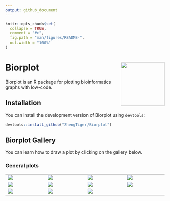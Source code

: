 ```yaml
---
output: github_document
---
```


<!-- README.md is generated from README.Rmd. Please edit that file -->

```r
knitr::opts_chunk$set(
  collapse = TRUE,
  comment = "#>",
  fig.path = "man/figures/README-",
  out.width = "100%"
)
```

# Biorplot <a href="https://ZhengTiger.github.io/Biorplot"><img src="man/figures/logo.png" align="right" height="138" /></a>

Biorplot is an R package for plotting bioinformatics graphs with low-code.



## Installation

You can install the development version of Biorplot using `devtools`:

```r
devtools::install_github("ZhengTiger/Biorplot")
```



## Biorplot Gallery

You can learn how to draw a plot by clicking on the gallery below.

### General plots

<table width="1500">
    <tr>
        <td width="300"><justify>
        <a href=https://ZhengTiger.github.io/Biorplot/articles/General_Plots.html#base-lineplot target="-blank" title="Bior_LinePlot()">
        <img src="https://raw.githubusercontent.com/ZhengTiger/Biorplot/main/vignettes/images/Bior_LinePlot1.png" > 
        </a>
        </justify></td>
        
        <td width="300"><justify>
        <a href=https://ZhengTiger.github.io/Biorplot/articles/General_Plots.html#correlation-lineplot target="-blank" title="Bior_LinePlot()">
        <img src="https://raw.githubusercontent.com/ZhengTiger/Biorplot/main/vignettes/images/Bior_LinePlot2.png" > 
        </a>
        </justify></td>
        
        <td width="300"><justify>
        <a href=https://ZhengTiger.github.io/Biorplot/articles/General_Plots.html#base-pieplot target="-blank" title="Bior_PiePlot()">
        <img src="https://raw.githubusercontent.com/ZhengTiger/Biorplot/main/vignettes/images/Bior_PiePlot1.png" >
        </a>
        </justify></td>
        
        <td width="300"><justify>
        <a href=https://ZhengTiger.github.io/Biorplot/articles/General_Plots.html#pieplot-with-label target="-blank" title="Bior_PiePlot()">
        <img src="https://raw.githubusercontent.com/ZhengTiger/Biorplot/main/vignettes/images/Bior_PiePlot2.png" >
        </a>
        </justify></td>
    </tr>


    
    <tr>
        <td width="300"> <justify>
        <a href=https://ZhengTiger.github.io/Biorplot/articles/General_Plots.html#base-barplot target="-blank" title="Bior_BarPlot()">
        <img src="https://raw.githubusercontent.com/ZhengTiger/Biorplot/main/vignettes/images/Bior_BarPlot1.png" >
        </a>
        <justify></td>
        
        <td width="300"> <justify>
        <a href=https://ZhengTiger.github.io/Biorplot/articles/General_Plots.html#stack-barplot target="-blank" title="Bior_BarPlot()">
        <img src="https://raw.githubusercontent.com/ZhengTiger/Biorplot/main/vignettes/images/Bior_BarPlot2.png" >
        </a>
        <justify></td>

        <td width="300"> <justify>
        <a href=https://ZhengTiger.github.io/Biorplot/articles/General_Plots.html#dodged-barplot target="-blank" title="Bior_BarPlot()">
        <img src="https://raw.githubusercontent.com/ZhengTiger/Biorplot/main/vignettes/images/Bior_BarPlot3.png" >
        </a>
        <justify></td>
    
        <td width="300"> <justify>
        <a href=https://ZhengTiger.github.io/Biorplot/articles/General_Plots.html#basic-dotplot target="-blank"  title="Bior_DotPlot()">
        <img src="https://raw.githubusercontent.com/ZhengTiger/Biorplot/main/vignettes/images/Bior_DotPlot1.png" >
        </a>
        <justify></td>
    </tr>
    
    
    
    <tr>
      <td width="300"> <justify>
        <a href=https://ZhengTiger.github.io/Biorplot/articles/General_Plots.html#expression-dotplot target="-blank"  title="Bior_DotPlot()">
        <img src="https://raw.githubusercontent.com/ZhengTiger/Biorplot/main/vignettes/images/Bior_DotPlot2.png" >
        </a>
      <justify></td>    
    
      <td width="300"><justify>
        <a href=https://ZhengTiger.github.io/Biorplot/articles/General_Plots.html#basic-sankeyplot target="-blank" title="Bior_SankeyPlot()">
        <img src="https://raw.githubusercontent.com/ZhengTiger/Biorplot/main/vignettes/images/Bior_SankeyPlot1.png" > 
        </a>
      </justify></td>
        
      <td width="300"><justify>
        <a href=https://ZhengTiger.github.io/Biorplot/articles/General_Plots.html#multi-layer-sankeyplot target="-blank" title="Bior_SankeyPlot()">
        <img src="https://raw.githubusercontent.com/ZhengTiger/Biorplot/main/vignettes/images/Bior_SankeyPlot2.png" > 
        </a>
      </justify></td>
      
      <td width="300"><justify>
      </justify></td>
      
    </tr>
    
</table>








